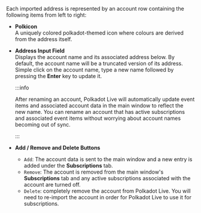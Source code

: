 Each imported address is represented by an account row containing the following items from left to right:

- __Polkicon__<br />
  A uniquely colored polkadot-themed icon where colours are derived from the address itself.

- __Address Input Field__<br />
  Displays the account name and its associated address below. By default, the account name will be a truncated version of its address. Simple click on the account name, type a new name followed by pressing the **Enter** key to update it.

  :::info

  After renaming an account, Polkadot Live will automatically update event items and associated account data in the main window to reflect the new name. You can rename an account that has active subscriptions and associated event items without worrying about account names becoming out of sync.

  :::

- __Add / Remove and Delete Buttons__<br />
  - `Add`: The account data is sent to the main window and a new entry is added under the __Subscriptions__ tab.
  - `Remove`: The account is removed from the main window's __Subscriptions__ tab and any active subscriptions associated with the account are turned off.
  - `Delete`: completely remove the account from Polkadot Live. You will need to re-import the account in order for Polkadot Live to use it for subscriptions.
